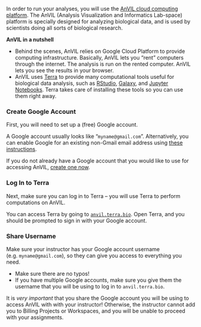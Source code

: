 In order to run your analyses, you will use the [AnVIL cloud computing platform](https://anvilproject.org/).  The AnVIL (Analysis Visualization and Informatics Lab-space) platform is specially designed for analyzing biological data, and is used by scientists doing all sorts of biological research.

:::{.notice}
**AnVIL in a nutshell**

- Behind the scenes, AnVIL relies on Google Cloud Platform to provide computing infrastructure.  Basically, AnVIL lets you "rent" computers through the internet. The analysis is run on the rented computer. AnVIL lets you see the results in your browser.
- AnVIL uses [Terra](https://anvil.terra.bio/) to provide many computational tools useful for biological data analysis, such as [RStudio](https://www.rstudio.com/products/rstudio/), [Galaxy](https://usegalaxy.org/), and [Jupyter Notebooks](https://jupyter.org/).  Terra takes care of installing these tools so you can use them right away.
:::

### Create Google Account

First, you will need to set up a (free) Google account.

A Google account usually looks like "`myname@gmail.com`". Alternatively, you can enable Google for an existing non-Gmail email address using [these instructions](https://support.terra.bio/hc/en-us/articles/360029186611).

If you do not already have a Google account that you would like to use for accessing AnVIL, [create one now](https://accounts.google.com/SignUp).

### Log In to Terra

Next, make sure you can log in to Terra -- you will use Terra to perform computations on AnVIL. 

You can access Terra by going to [`anvil.terra.bio`](https://anvil.terra.bio/). Open Terra, and you should be prompted to sign in with your Google account.

### Share Username

Make sure your instructor has your Google account username (e.g. `myname@gmail.com`), so they can give you access to everything you need.

- Make sure there are no typos!
- If you have multiple Google accounts, make sure you give them the username that you will be using to log in to `anvil.terra.bio`.

:::{.warning}
It is *very important* that you share the Google account you will be using to access AnVIL with with your instructor! Otherwise, the instructor cannot add you to Billing Projects or Workspaces, and you will be unable to proceed with your assignments.
:::
